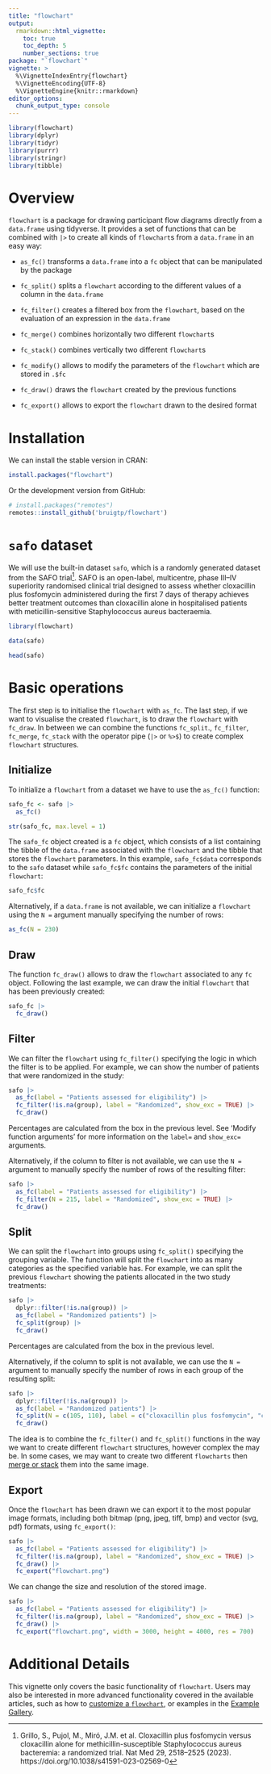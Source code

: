 ```yaml
---
title: "flowchart"
output:
  rmarkdown::html_vignette:
    toc: true
    toc_depth: 5
    number_sections: true
package: "`flowchart`"
vignette: >
  %\VignetteIndexEntry{flowchart}
  %\VignetteEncoding{UTF-8}
  %\VignetteEngine{knitr::rmarkdown}
editor_options: 
  chunk_output_type: console
---
```


```r
library(flowchart)
library(dplyr)
library(tidyr)
library(purrr)
library(stringr)
library(tibble)
```

# Overview 

`flowchart` is a package for drawing participant flow diagrams directly from a `data.frame` using tidyverse. It provides a set of functions that can be combined with `|>` to create all kinds of `flowchart`s from a `data.frame` in an easy way:

- `as_fc()` transforms a `data.frame` into a `fc` object that can be manipulated by the package

- `fc_split()` splits a `flowchart` according to the different values of a column in the `data.frame`

- `fc_filter()` creates a filtered box from the `flowchart`, based on the evaluation of an expression in the `data.frame`

- `fc_merge()` combines horizontally two different `flowchart`s

- `fc_stack()` combines vertically two different `flowchart`s

- `fc_modify()` allows to modify the parameters of the `flowchart` which are stored in `.$fc`

- `fc_draw()` draws the `flowchart` created by the previous functions

- `fc_export()` allows to export the `flowchart` drawn to the desired format

# Installation

We can install the stable version in CRAN:

```r
install.packages("flowchart")
```

Or the development version from GitHub:

```r
# install.packages("remotes")
remotes::install_github('bruigtp/flowchart')
```

# `safo` dataset

We will use the built-in dataset `safo`, which is a randomly generated dataset from the SAFO trial[^1]. SAFO is an open-label, multicentre, phase III–IV superiority randomised clinical trial designed to assess whether cloxacillin plus fosfomycin administered during the first 7 days of therapy achieves better treatment outcomes than cloxacillin alone in hospitalised patients with meticillin-sensitive Staphylococcus aureus bacteraemia.

[^1]: Grillo, S., Pujol, M., Miró, J.M. et al. Cloxacillin plus fosfomycin versus cloxacillin alone for methicillin-susceptible Staphylococcus aureus bacteremia: a randomized trial. Nat Med 29, 2518–2525 (2023). https://doi.org/10.1038/s41591-023-02569-0

```r
library(flowchart)

data(safo)

head(safo) 
```

# Basic operations

The first step is to initialise the `flowchart` with `as_fc`. The last step, if we want to visualise the created `flowchart`, is to draw the `flowchart` with `fc_draw`. In between we can combine the functions `fc_split`., `fc_filter`, `fc_merge`, `fc_stack` with the operator pipe (`|>` or `%>$`) to create complex `flowchart` structures.

## Initialize

To initialize a `flowchart` from a dataset we have to use the `as_fc()` function:

```r
safo_fc <- safo |> 
  as_fc()

str(safo_fc, max.level = 1)
```

The `safo_fc` object created is a `fc` object, which consists of a list containing the tibble of the `data.frame` associated with the `flowchart` and the tibble that stores the `flowchart` parameters. In this example, `safo_fc$data` corresponds to the `safo` dataset while `safo_fc$fc` contains the parameters of the initial `flowchart`:

```r
safo_fc$fc
```

Alternatively, if a `data.frame` is not available, we can initialize a `flowchart` using the `N =` argument manually specifying the number of rows:

```r
as_fc(N = 230)
```

## Draw

The function `fc_draw()` allows to draw the `flowchart` associated to any `fc` object. Following the last example, we can draw the initial `flowchart` that has been previously created:

```r
safo_fc |> 
  fc_draw()
```

## Filter 

We can filter the `flowchart` using `fc_filter()` specifying the logic in which the filter is to be applied. For example, we can show the number of patients that were randomized in the study:

```r
safo |> 
  as_fc(label = "Patients assessed for eligibility") |> 
  fc_filter(!is.na(group), label = "Randomized", show_exc = TRUE) |> 
  fc_draw()
```

Percentages are calculated from the box in the previous level. See 'Modify function arguments' for more information on the `label=` and `show_exc=` arguments. 

Alternatively, if the column to filter is not available, we can use the `N =` argument to manually specify the number of rows of the resulting filter:

```r
safo |> 
  as_fc(label = "Patients assessed for eligibility") |> 
  fc_filter(N = 215, label = "Randomized", show_exc = TRUE) |> 
  fc_draw()
```

## Split

We can split the `flowchart` into groups using `fc_split()` specifying the grouping variable. The function will split the `flowchart` into as many categories as the specified variable has. For example, we can split the previous `flowchart` showing the patients allocated in the two study treatments:

```r
safo |>
  dplyr::filter(!is.na(group)) |>
  as_fc(label = "Randomized patients") |>
  fc_split(group) |>
  fc_draw()
```

Percentages are calculated from the box in the previous level. 

Alternatively, if the column to split is not available, we can use the `N =` argument to manually specify the number of rows in each group of the resulting split:

```r
safo |>
  dplyr::filter(!is.na(group)) |>
  as_fc(label = "Randomized patients") |>
  fc_split(N = c(105, 110), label = c("cloxacillin plus fosfomycin", "cloxacillin alone")) |> 
  fc_draw()
```

The idea is to combine the `fc_filter()` and `fc_split()` functions in the way we want to create different `flowchart` structures, however complex the may be. In some cases, we may want to create two different `flowcharts` then [merge or stack](combine-flowcharts.html) them into the same image.

## Export

Once the `flowchart` has been drawn we can export it to the most popular image formats, including both bitmap (png, jpeg, tiff, bmp) and vector (svg, pdf) formats, using `fc_export()`:

```r
safo |> 
  as_fc(label = "Patients assessed for eligibility") |>
  fc_filter(!is.na(group), label = "Randomized", show_exc = TRUE) |> 
  fc_draw() |> 
  fc_export("flowchart.png")
```

We can change the size and resolution of the stored image.

```r
safo |> 
  as_fc(label = "Patients assessed for eligibility") |>
  fc_filter(!is.na(group), label = "Randomized", show_exc = TRUE) |> 
  fc_draw() |> 
  fc_export("flowchart.png", width = 3000, height = 4000, res = 700)
```

# Additional Details

This vignette only covers the basic functionality of `flowchart`. Users may also be interested in more advanced functionality covered in the available articles, such as how to [customize a `flowchart`](flowchart-customization.html), or examples in the [Example Gallery](example-gallery.html).
